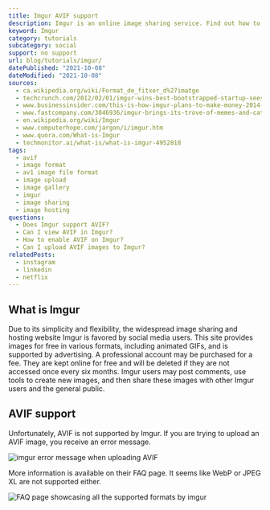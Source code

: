 ```yaml
---
title: Imgur AVIF support
description: Imgur is an online image sharing service. Find out how to use AVIF images in your chat today.
keyword: Imgur
category: tutorials
subcategory: social
support: no support
url: blog/tutorials/imgur/
datePublished: "2021-10-08"
dateModified: "2021-10-08"
sources:
  - ca.wikipedia.org/wiki/Format_de_fitxer_d%27imatge
  - techcrunch.com/2012/02/01/imgur-wins-best-bootstrapped-startup-sees-1-billion-pageviews-per-month/?guccounter=1&guce_referrer=aHR0cHM6Ly9lbi53aWtpcGVkaWEub3JnLw&guce_referrer_sig=AQAAAGmQWAjizXyB1x7xyTzZEhGzjnOTanDogk-I20pYc3f8ay3x9IuHJcBJII_c6PvgcbRkrnA9ENAguiP_fGH-mvROjOHJK6a2NVrXTIC-MNWAA2aHChkYDdJ8dPsfkVQqpjWdpeV-z4GaDTtgRNipLUlyAT1_GhOhICwddAQIPc5Q
  - www.businessinsider.com/this-is-how-imgur-plans-to-make-money-2014-3
  - www.fastcompany.com/3046936/imgur-brings-its-trove-of-memes-and-cat-gifs-to-android
  - en.wikipedia.org/wiki/Imgur
  - www.computerhope.com/jargon/i/imgur.htm
  - www.quora.com/What-is-Imgur
  - techmonitor.ai/what-is/what-is-imgur-4952818
tags:
  - avif
  - image format
  - av1 image file format
  - image upload
  - image gallery
  - imgur
  - image sharing
  - image hosting
questions:
  - Does Imgur support AVIF?
  - Can I view AVIF in Imgur?
  - How to enable AVIF on Imgur?
  - Can I upload AVIF images to Imgur?
relatedPosts:
  - instagram
  - linkedin
  - netflix
---
```


## What is Imgur

Due to its simplicity and flexibility, the widespread image sharing and hosting website Imgur is favored by social media users. This site provides images for free in various formats, including animated GIFs, and is supported by advertising. A professional account may be purchased for a fee. They are kept online for free and will be deleted if they are not accessed once every six months. Imgur users may post comments, use tools to create new images, and then share these images with other Imgur users and the general public.

## AVIF support

Unfortunately, AVIF is not supported by Imgur. If you are trying to upload an AVIF image, you receive an error message.

<Image src="imgur-error" alt="imgur error message when uploading AVIF" />

More information is available on their FAQ page. It seems like WebP or JPEG XL are not supported either.

<Image
  src="imgur"
  alt="FAQ page showcasing all the supported formats by imgur"
/>
